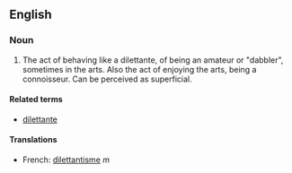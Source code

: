 ==English==
===Noun===

#The act of behaving like a dilettante, of being an amateur or "dabbler", sometimes in the arts. Also the act of enjoying the arts, being a connoisseur.  Can be perceived as superficial.

====Related terms====
*[[dilettante]]

====Translations====
*French: [[dilettantisme]] ''m''